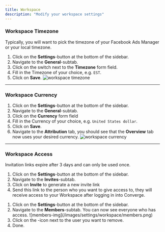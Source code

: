 ```yaml
---
title: Workspace
description: "Modify your workspace settings"
---
```




### Workspace Timezone

<Accordion title="How to modify your Workspace Timezone" icon="globe"> 

<Note> Typically, you will want to pick the timezone of your Facebook Ads Manager or your local timezone. </Note>

1. Click on the **Settings**-button at the bottom of the sidebar.
2. Navigate to the **General**-subtab.
3. Click on the switch next to the **Timezone** form field.
4. Fill in the Timezone of your choice, e.g. `EST`.
5. Click on **Save**.
![workspace timezone](/images/settings/workspace/workspace-timezone.png)
</Accordion>

---

### Workspace Currency

<Accordion title="How to modify your Workspace Currency" icon="dollar-sign" >


1. Click on the **Settings**-button at the bottom of the sidebar.
2. Navigate to the **General**-subtab.
3. Click on the **Currency** form field
4. Fill in the Currency of your choice, e.g. `United States dollar`.
5. Click on **Save**.
6. Navigate to the **Attribution** tab, you should see that the **Overview** tab now uses your desired currency.
![workspace currency](/images/settings/workspace/workspace-currency.png)

</Accordion>

---

### Workspace Access

<Accordion title="How do I invite someone to my Workspace" icon="user-plus"> 

<Note> Invitation links expire after 3 days and can only be used once. </Note>

1. Click on the **Settings**-button at the bottom of the sidebar.
2. Navigate to the **Invites**-subtab.
3. Click on **Invite** to generate a new invite link
4. Send this link to the person who you want to give access to, they will receive access to your Workspace after logging in into Converge.
</Accordion>

<Accordion title="How do I remove someone from my Workspace" icon="user-xmark"> 


1. Click on the **Settings**-button at the bottom of the sidebar.
2. Navigate to the **Members**-subtab. You can now see everyone who has access.
    <Frame> ![members-img](/images/settings/workspace/members.png) </Frame>
3. Click on the <Icon name="trash"/>-icon next to the user you want to remove.
4. Done.
</Accordion>